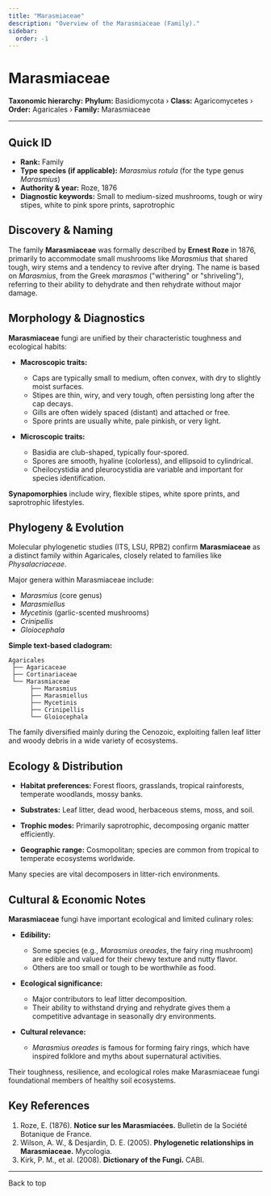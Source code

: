 ```yaml
---
title: "Marasmiaceae"
description: "Overview of the Marasmiaceae (Family)."
sidebar:
  order: -1
---
```



# Marasmiaceae <Badge variant="note" text="Family" />

**Taxonomic hierarchy:** **Phylum:** Basidiomycota › **Class:** Agaricomycetes › **Order:** Agaricales › **Family:** Marasmiaceae

---

## Quick ID
* **Rank:** Family  
* **Type species (if applicable):** _Marasmius rotula_ (for the type genus _Marasmius_)  
* **Authority & year:** Roze, 1876  
* **Diagnostic keywords:** Small to medium-sized mushrooms, tough or wiry stipes, white to pink spore prints, saprotrophic  

## Discovery & Naming
The family **Marasmiaceae** was formally described by **Ernest Roze** in 1876, primarily to accommodate small mushrooms like _Marasmius_ that shared tough, wiry stems and a tendency to revive after drying. The name is based on _Marasmius_, from the Greek _marasmos_ ("withering" or "shriveling"), referring to their ability to dehydrate and then rehydrate without major damage.

## Morphology & Diagnostics
**Marasmiaceae** fungi are unified by their characteristic toughness and ecological habits:

- **Macroscopic traits:**
  - Caps are typically small to medium, often convex, with dry to slightly moist surfaces.
  - Stipes are thin, wiry, and very tough, often persisting long after the cap decays.
  - Gills are often widely spaced (distant) and attached or free.
  - Spore prints are usually white, pale pinkish, or very light.

- **Microscopic traits:**
  - Basidia are club-shaped, typically four-spored.
  - Spores are smooth, hyaline (colorless), and ellipsoid to cylindrical.
  - Cheilocystidia and pleurocystidia are variable and important for species identification.

**Synapomorphies** include wiry, flexible stipes, white spore prints, and saprotrophic lifestyles.

## Phylogeny & Evolution
Molecular phylogenetic studies (ITS, LSU, RPB2) confirm **Marasmiaceae** as a distinct family within Agaricales, closely related to families like _Physalacriaceae_.

Major genera within Marasmiaceae include:

- _Marasmius_ (core genus)
- _Marasmiellus_
- _Mycetinis_ (garlic-scented mushrooms)
- _Crinipellis_
- _Gloiocephala_

**Simple text-based cladogram:**
```
Agaricales
 ├── Agaricaceae
 ├── Cortinariaceae
 └── Marasmiaceae
      ├── Marasmius
      ├── Marasmiellus
      ├── Mycetinis
      ├── Crinipellis
      └── Gloiocephala
```
The family diversified mainly during the Cenozoic, exploiting fallen leaf litter and woody debris in a wide variety of ecosystems.

## Ecology & Distribution
- **Habitat preferences:** Forest floors, grasslands, tropical rainforests, temperate woodlands, mossy banks.
- **Substrates:** Leaf litter, dead wood, herbaceous stems, moss, and soil.
- **Trophic modes:** Primarily saprotrophic, decomposing organic matter efficiently.

- **Geographic range:** Cosmopolitan; species are common from tropical to temperate ecosystems worldwide.

Many species are vital decomposers in litter-rich environments.

## Cultural & Economic Notes
**Marasmiaceae** fungi have important ecological and limited culinary roles:

- **Edibility:**
  - Some species (e.g., _Marasmius oreades_, the fairy ring mushroom) are edible and valued for their chewy texture and nutty flavor.
  - Others are too small or tough to be worthwhile as food.

- **Ecological significance:**
  - Major contributors to leaf litter decomposition.
  - Their ability to withstand drying and rehydrate gives them a competitive advantage in seasonally dry environments.

- **Cultural relevance:**
  - _Marasmius oreades_ is famous for forming fairy rings, which have inspired folklore and myths about supernatural activities.

Their toughness, resilience, and ecological roles make Marasmiaceae fungi foundational members of healthy soil ecosystems.

## Key References
1. Roze, E. (1876). **Notice sur les Marasmiacées.** Bulletin de la Société Botanique de France.  
2. Wilson, A. W., & Desjardin, D. E. (2005). **Phylogenetic relationships in Marasmiaceae.** Mycologia.  
3. Kirk, P. M., et al. (2008). **Dictionary of the Fungi.** CABI.  

---

<LinkButton href="#top" variant="minimal" icon="arrow-up">
  Back to top
</LinkButton>
